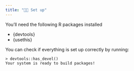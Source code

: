 ```yaml
---
title: "👩‍💻 Set up"
---
```


You'll need the following R packages installed

- {devtools}
- {usethis}

You can check if everything is set up correctly by running:
```
> devtools::has_devel()
Your system is ready to build packages!
```